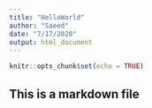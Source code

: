 ```yaml
---
title: "HelloWorld"
author: "Saeed"
date: "7/17/2020"
output: html_document
---
```


```r
knitr::opts_chunk$set(echo = TRUE)
```

## This is a markdown file

